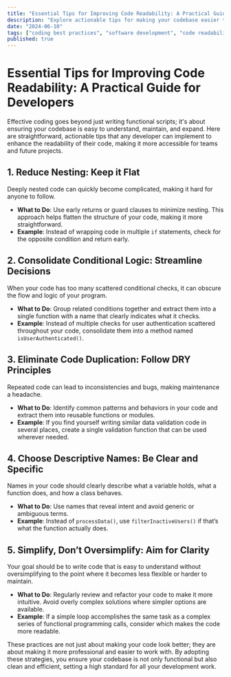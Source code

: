 ```yaml
---
title: "Essential Tips for Improving Code Readability: A Practical Guide for Developers"
description: "Explore actionable tips for making your codebase easier to understand, maintain, and expand. This guide offers straightforward strategies for enhancing code readability, beneficial for both individual developers and teams."
date: "2024-06-10"
tags: ["coding best practices", "software development", "code readability", "programming tips"]
published: true
---
```


# Essential Tips for Improving Code Readability: A Practical Guide for Developers

Effective coding goes beyond just writing functional scripts; it's about ensuring your codebase is easy to understand, maintain, and expand. Here are straightforward, actionable tips that any developer can implement to enhance the readability of their code, making it more accessible for teams and future projects.

## 1. **Reduce Nesting: Keep it Flat**

Deeply nested code can quickly become complicated, making it hard for anyone to follow.

- **What to Do**: Use early returns or guard clauses to minimize nesting. This approach helps flatten the structure of your code, making it more straightforward.
- **Example**: Instead of wrapping code in multiple `if` statements, check for the opposite condition and return early.

## 2. **Consolidate Conditional Logic: Streamline Decisions**

When your code has too many scattered conditional checks, it can obscure the flow and logic of your program.

- **What to Do**: Group related conditions together and extract them into a single function with a name that clearly indicates what it checks.
- **Example**: Instead of multiple checks for user authentication scattered throughout your code, consolidate them into a method named `isUserAuthenticated()`.

## 3. **Eliminate Code Duplication: Follow DRY Principles**

Repeated code can lead to inconsistencies and bugs, making maintenance a headache.

- **What to Do**: Identify common patterns and behaviors in your code and extract them into reusable functions or modules.
- **Example**: If you find yourself writing similar data validation code in several places, create a single validation function that can be used wherever needed.

## 4. **Choose Descriptive Names: Be Clear and Specific**

Names in your code should clearly describe what a variable holds, what a function does, and how a class behaves.

- **What to Do**: Use names that reveal intent and avoid generic or ambiguous terms.
- **Example**: Instead of `processData()`, use `filterInactiveUsers()` if that’s what the function actually does.

## 5. **Simplify, Don’t Oversimplify: Aim for Clarity**

Your goal should be to write code that is easy to understand without oversimplifying to the point where it becomes less flexible or harder to maintain.

- **What to Do**: Regularly review and refactor your code to make it more intuitive. Avoid overly complex solutions where simpler options are available.
- **Example**: If a simple loop accomplishes the same task as a complex series of functional programming calls, consider which makes the code more readable.

These practices are not just about making your code look better; they are about making it more professional and easier to work with. By adopting these strategies, you ensure your codebase is not only functional but also clean and efficient, setting a high standard for all your development work.
